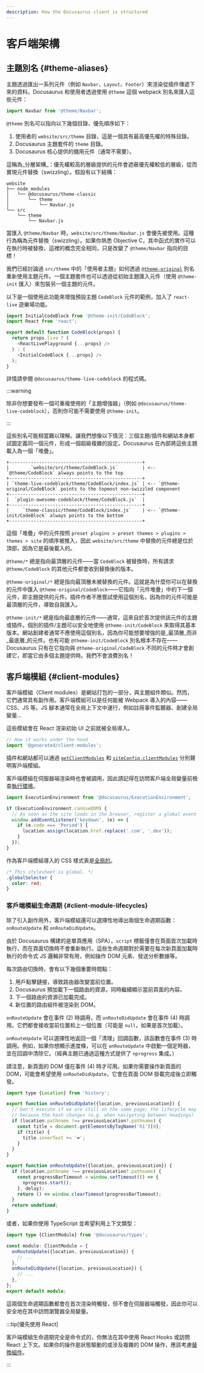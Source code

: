 ```yaml
---
description: How the Docusaurus client is structured
---
```


# 客戶端架構

## 主題別名 {#theme-aliases}

主題透過匯出一系列元件（例如 `Navbar`、`Layout`、`Footer`）來渲染從插件傳遞下來的資料。Docusaurus 和使用者透過使用 `@theme` 這個 webpack 別名來匯入這些元件：

```js
import Navbar from '@theme/Navbar';
```

`@theme` 別名可以指向以下幾個目錄，優先順序如下：

1. 使用者的 `website/src/theme` 目錄，這是一個具有最高優先權的特殊目錄。
2. Docusaurus 主題套件的 `theme` 目錄。
3. Docusaurus 核心提供的備用元件（通常不需要）。

這稱為_分層架構_：優先權較高的層級提供的元件會遮蔽優先權較低的層級，從而實現元件替換（swizzling）。假設有以下結構：

```
website
├── node_modules
│   └── @docusaurus/theme-classic
│       └── theme
│           └── Navbar.js
└── src
    └── theme
        └── Navbar.js
```

當匯入 `@theme/Navbar` 時，`website/src/theme/Navbar.js` 會優先被使用。這種行為稱為元件替換（swizzling）。如果你熟悉 Objective C，其中函式的實作可以在執行時被替換，這裡的概念完全相同，只是改變了 `@theme/Navbar` 指向的目標！

我們已經討論過 `src/theme` 中的「使用者主題」如何透過 [`@theme-original`](../swizzling.mdx#wrapping) 別名重新使用主題元件。一個主題套件也可以透過從初始主題匯入元件（使用 `@theme-init` 匯入）來包裝另一個主題的元件。

以下是一個使用此功能來增強預設主題 `CodeBlock` 元件的範例，加入了 `react-live` 遊樂場功能。

```js
import InitialCodeBlock from '@theme-init/CodeBlock';
import React from 'react';

export default function CodeBlock(props) {
  return props.live ? (
    <ReactLivePlayground {...props} />
  ) : (
    <InitialCodeBlock {...props} />
  );
}
```

詳情請參閱 `@docusaurus/theme-live-codeblock` 的程式碼。

:::warning

除非你想要發布一個可重複使用的「主題增強器」（例如 `@docusaurus/theme-live-codeblock`），否則你可能不需要使用 `@theme-init`。

:::

這些別名可能相當難以理解。讓我們想像以下情況：三個主題/插件和網站本身都試圖定義同一個元件，形成一個超級複雜的設定。Docusaurus 在內部將這些主題載入為一個「堆疊」。

```text
+-------------------------------------------------+
|        `website/src/theme/CodeBlock.js`         | <-- `@theme/CodeBlock` always points to the top
+-------------------------------------------------+
| `theme-live-codeblock/theme/CodeBlock/index.js` | <-- `@theme-original/CodeBlock` points to the topmost non-swizzled component
+-------------------------------------------------+
|  `plugin-awesome-codeblock/theme/CodeBlock.js`  |
+-------------------------------------------------+
|     `theme-classic/theme/CodeBlock/index.js`    | <-- `@theme-init/CodeBlock` always points to the bottom
+-------------------------------------------------+
```

這個「堆疊」中的元件按照 `preset plugins > preset themes > plugins > themes > site` 的順序被推入，因此 `website/src/theme` 中替換的元件總是位於頂部，因為它是最後載入的。

`@theme/*` 總是指向最頂層的元件——當 `CodeBlock` 被替換時，所有請求 `@theme/CodeBlock` 的其他元件都會收到替換後的版本。

`@theme-original/*` 總是指向最頂層未被替換的元件。這就是為什麼你可以在替換的元件中匯入 `@theme-original/CodeBlock`——它指向「元件堆疊」中的下一個元件，即主題提供的元件。插件作者不應嘗試使用這個別名，因為你的元件可能是最頂層的元件，導致自我匯入。

`@theme-init/*` 總是指向最底層的元件——通常，這來自於首次提供該元件的主題或插件。個別的插件/主題可以安全地使用 `@theme-init/CodeBlock` 來取得其基本版本。網站創建者通常不應使用這個別名，因為你可能想要增強的是_最頂層_而非_最底層_的元件。也有可能 `@theme-init/CodeBlock` 別名根本不存在——Docusaurus 只有在它指向與 `@theme-original/CodeBlock` 不同的元件時才會創建它，即當它由多個主題提供時。我們不會浪費別名！

## 客戶端模組 {#client-modules}

客戶端模組（Client modules）是網站打包的一部分，與主題組件類似。然而，它們通常具有副作用。客戶端模組可以是任何能被 Webpack 導入的內容——CSS、JS 等。JS 腳本通常在全局上下文中運行，例如註冊事件監聽器、創建全局變量...

這些模組會在 React 渲染初始 UI 之前就被全局導入。

```js title="@docusaurus/core/App.tsx"
// How it works under the hood
import '@generated/client-modules';
```

插件和網站都可以通過 [`getClientModules`](../api/plugin-methods/lifecycle-apis.mdx#getClientModules) 和 [`siteConfig.clientModules`](../api/docusaurus.config.js.mdx#clientModules) 分別聲明客戶端模組。

客戶端模組在伺服器端渲染時也會被調用，因此請記得在訪問客戶端全局變量前檢查[執行環境](./ssg.mdx#escape-hatches)。

```js title="mySiteGlobalJs.js"
import ExecutionEnvironment from '@docusaurus/ExecutionEnvironment';

if (ExecutionEnvironment.canUseDOM) {
  // As soon as the site loads in the browser, register a global event listener
  window.addEventListener('keydown', (e) => {
    if (e.code === 'Period') {
      location.assign(location.href.replace('.com', '.dev'));
    }
  });
}
```

作為客戶端模組導入的 CSS 樣式表是[全局的](../styling-layout.mdx#global-styles)。

```css title="mySiteGlobalCss.css"
/* This stylesheet is global. */
.globalSelector {
  color: red;
}
```

### 客戶端模組生命週期 {#client-module-lifecycles}

除了引入副作用外，客戶端模組還可以選擇性地導出兩個生命週期函數：`onRouteUpdate` 和 `onRouteDidUpdate`。

由於 Docusaurus 構建的是單頁應用（SPA），`script` 標籤僅會在頁面首次加載時執行，而在頁面切換時不會重新執行。這些生命週期對於需要在每次新頁面加載時執行的命令式 JS 邏輯非常有用，例如操作 DOM 元素、發送分析數據等。

每次路由切換時，會有以下幾個重要時間點：

1. 用戶點擊鏈接，導致路由器改變當前位置。
2. Docusaurus 預加載下一個路由的資源，同時繼續顯示當前頁面的內容。
3. 下一個路由的資源已加載完成。
4. 新位置的路由組件被渲染到 DOM。

`onRouteUpdate` 會在事件 (2) 時調用，而 `onRouteDidUpdate` 會在事件 (4) 時調用。它們都會接收當前位置和上一個位置（可能是 `null`，如果是首次加載）。

`onRouteUpdate` 可以選擇性地返回一個「清理」回調函數，該函數會在事件 (3) 時調用。例如，如果你想顯示進度條，可以在 `onRouteUpdate` 中啟動一個定時器，並在回調中清除它。（經典主題已通過這種方式提供了 `nprogress` 集成。）

請注意，新頁面的 DOM 僅在事件 (4) 時才可用。如果你需要操作新頁面的 DOM，可能會希望使用 `onRouteDidUpdate`，它會在頁面 DOM 掛載完成後立即觸發。

```js title="myClientModule.js"
import type {Location} from 'history';

export function onRouteDidUpdate({location, previousLocation}) {
  // Don't execute if we are still on the same page; the lifecycle may be fired
  // because the hash changes (e.g. when navigating between headings)
  if (location.pathname !== previousLocation?.pathname) {
    const title = document.getElementsByTagName('h1')[0];
    if (title) {
      title.innerText += '❤️';
    }
  }
}

export function onRouteUpdate({location, previousLocation}) {
  if (location.pathname !== previousLocation?.pathname) {
    const progressBarTimeout = window.setTimeout(() => {
      nprogress.start();
    }, delay);
    return () => window.clearTimeout(progressBarTimeout);
  }
  return undefined;
}
```

或者，如果你使用 TypeScript 並希望利用上下文類型：

```ts title="myClientModule.ts"
import type {ClientModule} from '@docusaurus/types';

const module: ClientModule = {
  onRouteUpdate({location, previousLocation}) {
    // ...
  },
  onRouteDidUpdate({location, previousLocation}) {
    // ...
  },
};
export default module;
```

這兩個生命週期函數都會在首次渲染時觸發，但不會在伺服器端觸發，因此你可以安全地在其中訪問瀏覽器全局變量。

:::tip[優先使用 React]

客戶端模組生命週期完全是命令式的，你無法在其中使用 React Hooks 或訪問 React 上下文。如果你的操作是狀態驅動的或涉及複雜的 DOM 操作，應該考慮[替換組件](../swizzling.mdx)。

:::